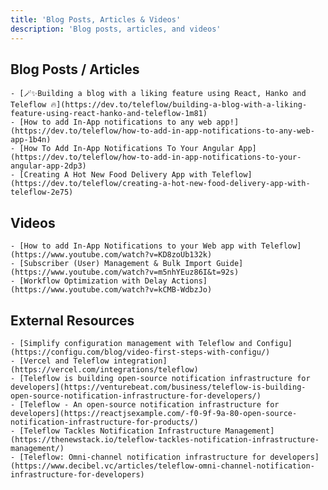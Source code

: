```yaml
---
title: 'Blog Posts, Articles & Videos'
description: 'Blog posts, articles, and videos'
---
```


## Blog Posts / Articles
    - [🪄✨Building a blog with a liking feature using React, Hanko and Teleflow 🔥](https://dev.to/teleflow/building-a-blog-with-a-liking-feature-using-react-hanko-and-teleflow-1m81)
    - [How to add In-App notifications to any web app!](https://dev.to/teleflow/how-to-add-in-app-notifications-to-any-web-app-1b4n)
    - [How To Add In-App Notifications To Your Angular App](https://dev.to/teleflow/how-to-add-in-app-notifications-to-your-angular-app-2dp3)
    - [Creating A Hot New Food Delivery App with Teleflow](https://dev.to/teleflow/creating-a-hot-new-food-delivery-app-with-teleflow-2e75)

## Videos
    - [How to add In-App Notifications to your Web app with Teleflow](https://www.youtube.com/watch?v=KD8zoUb132k)
    - [Subscriber (User) Management & Bulk Import Guide](https://www.youtube.com/watch?v=m5nhYEuz86I&t=92s)
    - [Workflow Optimization with Delay Actions](https://www.youtube.com/watch?v=kCMB-WdbzJo)

## External Resources
    - [Simplify configuration management with Teleflow and Configu](https://configu.com/blog/video-first-steps-with-configu/)
    - [Vercel and Teleflow integration](https://vercel.com/integrations/teleflow)
    - [Teleflow is building open-source notification infrastructure for developers](https://venturebeat.com/business/teleflow-is-building-open-source-notification-infrastructure-for-developers/)
    - [Teleflow - An open-source notification infrastructure for developers](https://reactjsexample.com/-f0-9f-9a-80-open-source-notification-infrastructure-for-products/)
    - [Teleflow Tackles Notification Infrastructure Management](https://thenewstack.io/teleflow-tackles-notification-infrastructure-management/)
    - [Teleflow: Omni-channel notification infrastructure for developers](https://www.decibel.vc/articles/teleflow-omni-channel-notification-infrastructure-for-developers)